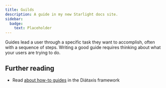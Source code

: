 ```yaml
---
title: Guilds
description: A guide in my new Starlight docs site.
sidebar:
  badge:
    text: Placeholder
---
```


Guides lead a user through a specific task they want to accomplish, often with a sequence of steps.
Writing a good guide requires thinking about what your users are trying to do.

## Further reading

- Read [about how-to guides](https://diataxis.fr/how-to-guides/) in the Diátaxis framework
